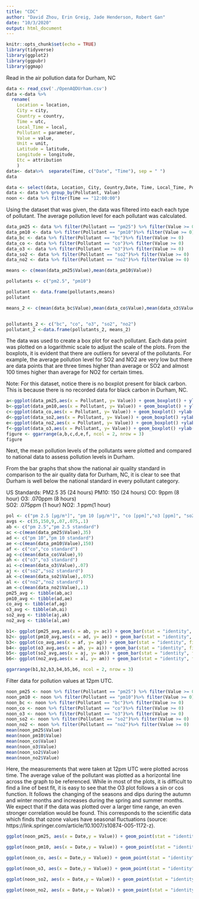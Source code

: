 ```yaml
---
title: "CDC"
author: "David Zhou, Erin Greig, Jade Henderson, Robert Gan"
date: "10/3/2020"
output: html_document
---
```


```r
knitr::opts_chunk$set(echo = TRUE)
library(tidyverse)
library(ggplot2)
library(ggpubr)
library(ggmap)
```
  Read in the air pollution data for Durham, NC
```r
data <- read_csv('./OpenAQDUrham.csv')
data <-data %>% 
  rename(
    Location = location,
    City = city,
    Country = country,
    Time = utc,
    Local_Time = local,
    Pollutant = parameter,
    Value = value,
    Unit = unit,
    Latitude = latitude,
    Longitude = longitude,
    Etc = attribution
    )
data<- data%>%  separate(Time, c("Date", "Time"), sep = " ") 
data
```

```r
data <- select(data, Location, City, Country,Date, Time, Local_Time, Pollutant, Value, Unit, Latitude,Longitude)
data <- data %>% group_by(Pollutant, Value)
noon <- data %>% filter(Time == "12:00:00")
```
Using the dataset that was given, the data was filtered into each each type of pollutant. The average pollution level for each pollutant was calculated. 
```r
data_pm25 <- data %>% filter(Pollutant == "pm25") %>% filter(Value >= 0)
data_pm10 <- data %>% filter(Pollutant == "pm10")%>% filter(Value >= 0)
data_bc <- data %>% filter(Pollutant == "bc")%>% filter(Value >= 0)
data_co <- data %>% filter(Pollutant == "co")%>% filter(Value >= 0)
data_o3 <- data %>% filter(Pollutant == "o3")%>% filter(Value >= 0)
data_so2 <- data %>% filter(Pollutant == "so2")%>% filter(Value >= 0)
data_no2 <- data %>% filter(Pollutant == "no2")%>% filter(Value >= 0)

means <- c(mean(data_pm25$Value),mean(data_pm10$Value))

pollutants <- c("pm2.5", "pm10")

pollutant <- data.frame(pollutants,means)
pollutant

means_2 <- c(mean(data_bc$Value),mean(data_co$Value),mean(data_o3$Value),mean(data_so2$Value),mean(data_no2$Value))


pollutants_2 <- c("bc", "co", "o3", "so2", "no2")
pollutant_2 <-data.frame(pollutants_2, means_2)
```
  The data was used to create a box plot for each pollutant. Each data point was plotted on a logarithmic scale to adjust the scale of the plots. From the boxplots, it is evident that there are outliers for several of the pollutants. For example, the average pollution level for SO2 and NO2 are very low but there are data points that are three times higher than average or SO2 and almost 100 times higher than average for NO2 for certain times.

Note: For this dataset, notice there is no boxplot present for black carbon. This is because there is no recorded data for black carbon in Durham, NC.
```r
a<-ggplot(data_pm25,aes(x = Pollutant, y= Value)) + geom_boxplot() + ylab("µg/m³") + scale_y_log10() + theme_minimal() + ggtitle("PM2.5 values")
b<-ggplot(data_pm10,aes(x = Pollutant, y= Value)) + geom_boxplot() + ylab("µg/m³") + scale_y_log10() + theme_minimal() + ggtitle("PM10 values")
c<-ggplot(data_co,aes(x = Pollutant, y= Value)) + geom_boxplot() +ylab("ppm") + scale_y_log10() + theme_minimal() + ggtitle("CO values")
d<-ggplot(data_so2,aes(x = Pollutant, y= Value)) + geom_boxplot() +ylab("ppm") + scale_y_log10() + theme_minimal() + ggtitle("O3 values")
e<-ggplot(data_no2,aes(x = Pollutant, y= Value)) + geom_boxplot() +ylab("ppm") +scale_y_log10() + theme_minimal() + ggtitle("SO2 values")
f<-ggplot(data_o3,aes(x = Pollutant, y= Value)) + geom_boxplot() +ylab("ppm") +scale_y_log10() +theme_minimal() + ggtitle("NO2 values")
figure <- ggarrange(a,b,c,d,e,f, ncol = 2, nrow = 3)
figure
```
  Next, the mean pollution levels of the pollutants were plotted and compared to national data to assess pollution levels in Durham. 

  From the bar graphs that show the national air quality standard in comparison to the air quality data for Durham, NC, it is clear to see that Durham is well below the national standard in every pollutant category.

US Standards:
PM2.5 35 (24 hours)
PM10: 150 (24 hours)
CO: 9ppm (8 hour)
O3: .070ppm (8 hours)  
SO2: .075ppm (1 hour)
NO2: .1 ppm(1 hour)
```r
pol <- c("pm 2.5 [µg/m³]", "pm 10 [µg/m³]", "co [ppm]","o3 [ppm]", "so2 [ppm]", "no2 [ppm]")
avgs <- c(35,150,9,.07,.075,.1)
ab <- c("pm 2.5","pm 2.5 standard")
ac <-c(mean(data_pm25$Value),35)
ad <- c("pm 10","pm 10 standard")
ae <-c(mean(data_pm10$Value),150)
af <- c("co","co standard")
ag <-c(mean(data_co$Value),9)
ah <- c("o3","o3 standard")
ai <-c(mean(data_o3$Value),.07)
aj <- c("so2","so2 standard")
ak <-c(mean(data_so2$Value),.075)
al <- c("no2","no2 standard")
am <-c(mean(data_no2$Value),.1)
pm25_avg <- tibble(ab,ac)
pm10_avg <- tibble(ad,ae)
co_avg <- tibble(af,ag)
o3_avg <- tibble(ah,ai)
so2_avg <- tibble(aj,ak)
no2_avg <- tibble(al,am)

b1<- ggplot(pm25_avg,aes(x = ab, y= ac)) + geom_bar(stat = "identity", fill="steelblue") + theme_minimal() + ggtitle("Average PM2.5 vs National Standard") + xlab("Pollutant") + ylab("Average [µg/m³]")
b2<- ggplot(pm10_avg,aes(x = ad, y= ae)) + geom_bar(stat = "identity", fill="steelblue") + theme_minimal() + ggtitle("Average PM10 vs National Standard") + xlab("Pollutant") + ylab("Average [µg/m³]")
b3<- ggplot(co_avg,aes(x = af, y= ag)) + geom_bar(stat = "identity", fill="steelblue") + theme_minimal() + ggtitle("Average CO vs National Standard") + xlab("Pollutant") + ylab("Average [ppm]")
b4<- ggplot(o3_avg,aes(x = ah, y= ai)) + geom_bar(stat = "identity", fill="steelblue") + theme_minimal() + ggtitle("Average O3 vs National Standard") + xlab("Pollutant") + ylab("Average [ppm]")
b5<- ggplot(so2_avg,aes(x = aj, y= ak)) + geom_bar(stat = "identity", fill="steelblue") + theme_minimal() + ggtitle("Average SO2 vs National Standard") + xlab("Pollutant") + ylab("Average [ppm]")
b6<- ggplot(no2_avg,aes(x = al, y= am)) + geom_bar(stat = "identity", fill="steelblue") + theme_minimal() + ggtitle("Average NO2 vs National Standard") + xlab("Pollutant") + ylab("Average [ppm]")

ggarrange(b1,b2,b3,b4,b5,b6, ncol = 2, nrow = 3)

```
Filter data for pollution values at 12pm UTC.

```r
noon_pm25 <- noon %>% filter(Pollutant == "pm25") %>% filter(Value >= 0)
noon_pm10 <- noon %>% filter(Pollutant == "pm10")%>% filter(Value >= 0)
noon_bc <- noon %>% filter(Pollutant == "bc")%>% filter(Value >= 0)
noon_co <- noon %>% filter(Pollutant == "co")%>% filter(Value >= 0)
noon_o3 <- noon %>% filter(Pollutant == "o3")%>% filter(Value >= 0)
noon_so2 <- noon %>% filter(Pollutant == "so2")%>% filter(Value >= 0)
noon_no2 <- noon %>% filter(Pollutant == "no2")%>% filter(Value >= 0)
mean(noon_pm25$Value)
mean(noon_pm10$Value)
mean(noon_co$Value)
mean(noon_o3$Value)
mean(noon_so2$Value)
mean(noon_no2$Value)
```
  Here, the measurements that were taken at 12pm UTC were plotted across time. The average value of the pollutant was plotted as a horizontal line across the graph to be referenced. 
  While in most of the plots, it is difficult to find a line of best fit, it is easy to see that the O3 plot follows a sin or cos function. It follows the changing of the seasons and dips during the autumn and winter months and increases during the spring and summer months. We expect that if the data was plotted over a larger time range, an even stronger correlation would be found. This corresponds to the scientific data which finds that ozone values have seasonal fluctuations (source: https://link.springer.com/article/10.1007/s10874-005-1172-z). 

```r

ggplot(noon_pm25, aes(x = Date,y = Value)) + geom_point(stat = "identity", fill="steelblue", size = .5)  + theme_minimal() + geom_hline(yintercept = 7.775793, color = "blue") + scale_x_discrete(breaks = noon_pm25$Date[c(T,F,F,F,F,F,F,F,F,F,F,F,F,F)]) + theme(axis.text.x = element_text(angle = 90, vjust = 0.5)) + ggtitle("PM2.5 vs Time") + ylab("Values [µg/m³]")

ggplot(noon_pm10, aes(x = Date,y = Value)) + geom_point(stat = "identity", fill="steelblue", size = .5)  + theme_minimal() + geom_hline(yintercept = 12.66594, color = "blue")+ scale_x_discrete(breaks = noon_pm25$Date[c(T,F,F,F,F,F,F,F,F,F,F,F,F,F)]) + theme(axis.text.x = element_text(angle = 90, vjust = 0.5))+ ggtitle("PM10 vs Time") + ylab("Values [µg/m³]")

ggplot(noon_co, aes(x = Date,y = Value)) + geom_point(stat = "identity", fill="steelblue", size = .5)  + theme_minimal() + geom_hline(yintercept = .3911875, color = "blue")+ scale_x_discrete(breaks = noon_pm25$Date[c(T,F,F,F,F,F,F,F,F,F,F,F,F,F)]) + theme(axis.text.x = element_text(angle = 90, vjust = 0.5))+ ggtitle("CO vs Time")+ ylab("Values [ppm]")

ggplot(noon_o3, aes(x = Date,y = Value)) + geom_point(stat = "identity", fill="steelblue", size = .5)  + theme_minimal() + geom_hline(yintercept = .01972096, color = "blue")+ scale_x_discrete(breaks = noon_pm25$Date[c(T,F,F,F,F,F,F,F,F,F,F,F,F,F)]) + theme(axis.text.x = element_text(angle = 90, vjust = 0.5))+ ggtitle("O3 vs Time")+ ylab("Values [ppm]")

ggplot(noon_so2, aes(x = Date,y = Value)) + geom_point(stat = "identity", fill="steelblue", size = .5)  + theme_minimal() + geom_hline(yintercept = .0001130952, color = "blue")+ scale_x_discrete(breaks = noon_pm25$Date[c(T,F,F,F,F,F,F,F,F,F,F,F,F,F)]) + theme(axis.text.x = element_text(angle = 90, vjust = 0.5))+ ggtitle("SO2 vs Time")+ ylab("Values [ppm]")

ggplot(noon_no2, aes(x = Date,y = Value)) + geom_point(stat = "identity", fill="steelblue", size = .5)  + theme_minimal() + geom_hline(yintercept = 0.004420833, color = "blue")+ scale_x_discrete(breaks = noon_pm25$Date[c(T,F,F,F,F,F,F,F,F,F,F,F,F,F)]) + theme(axis.text.x = element_text(angle = 90, vjust = 0.5))+ ggtitle("NO2 vs Time")+ ylab("Values [ppm]")
```
